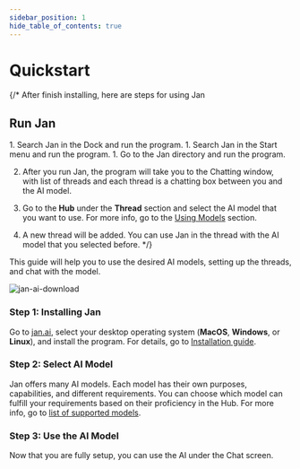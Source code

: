 ```yaml
---
sidebar_position: 1
hide_table_of_contents: true
---
```



# Quickstart

{/* After finish installing, here are steps for using Jan

## Run Jan

<Tabs>
    <TabItem value="mac" label="MacOS" default>
        1. Search Jan in the Dock and run the program.
    </TabItem>
    <TabItem value="windows" label="Windows" default>
        1. Search Jan in the Start menu and run the program.
    </TabItem>
    <TabItem value="linux" label="Linux" default>
        1. Go to the Jan directory and run the program.
    </TabItem>
</Tabs>

2. After you run Jan, the program will take you to the Chatting window, with list of threads and each thread is a chatting box between you and the AI model.

3. Go to the **Hub** under the **Thread** section and select the AI model that you want to use. For more info, go to the [Using Models](category/using-models) section.

4. A new thread will be added. You can use Jan in the thread with the AI model that you selected before. */}

This guide will help you to use the desired AI models, setting up the threads, and chat with the model.

<div class="text--center"> 
    <img src={installImageURL} width={600} alt="jan-ai-download" />
</div>

### Step 1: Installing Jan

Go to [jan.ai](https://jan.ai/), select your desktop operating system (**MacOS**, **Windows**, or **Linux**), and install the program. For details, go to [Installation guide](https://visionary-cajeta-bf2527.netlify.app/docs/install).

### Step 2: Select AI Model

Jan offers many AI models. Each model has their own purposes, capabilities, and different requirements. You can choose which model can fulfill your requirements based on their proficiency in the Hub. For more info, go to [list of supported models](/docs/models-list/). 

### Step 3: Use the AI Model

Now that you are fully setup, you can use the AI under the Chat screen.
